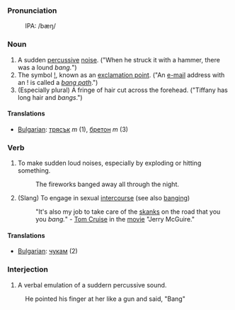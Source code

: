 ===Pronunciation===
:IPA: /bæŋ/

=== Noun ===
#A sudden [[percussive]] [[noise]]. ("When he struck it with a hammer, there was a lound ''bang.''")
#The symbol [[!]], known as an [[exclamation point]]. ("An [[e-mail]] address with an ! is called a ''[[bang path]]''.")
#(Especially plural) A fringe of hair cut across the forehead. ("Tiffany has long hair and ''bangs''.")

==== Translations ====

*[[Bulgarian]]: [[трясък]] ''m'' (1), [[бретон]] ''m'' (3)

=== Verb ===

#To make sudden loud noises, especially by exploding or hitting something.
#: The fireworks banged away all through the night.
#(Slang) To engage in sexual [[intercourse]] (see also [[banging]])
#: "It's also my job to take care of the [[skanks]] on the road that you you ''bang.''" - [[Tom Cruise]] in the [[movie]] "Jerry McGuire."

==== Translations ====

*[[Bulgarian]]: [[чукам]] (2)


===Interjection===
#A verbal emulation of a suddern percussive sound.  
:He pointed his finger at her like a gun and said, "Bang"